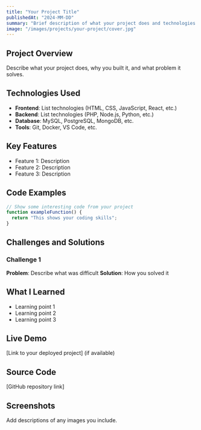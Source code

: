 ```yaml
---
title: "Your Project Title"
publishedAt: "2024-MM-DD"
summary: "Brief description of what your project does and technologies used."
image: "/images/projects/your-project/cover.jpg"
---
```


## Project Overview

Describe what your project does, why you built it, and what problem it solves.

## Technologies Used

- **Frontend**: List technologies (HTML, CSS, JavaScript, React, etc.)
- **Backend**: List technologies (PHP, Node.js, Python, etc.)  
- **Database**: MySQL, PostgreSQL, MongoDB, etc.
- **Tools**: Git, Docker, VS Code, etc.

## Key Features

- Feature 1: Description
- Feature 2: Description  
- Feature 3: Description

## Code Examples

```javascript
// Show some interesting code from your project
function exampleFunction() {
  return "This shows your coding skills";
}
```

## Challenges and Solutions

### Challenge 1
**Problem**: Describe what was difficult
**Solution**: How you solved it

## What I Learned

- Learning point 1
- Learning point 2
- Learning point 3

## Live Demo

[Link to your deployed project] (if available)

## Source Code

[GitHub repository link]

## Screenshots

Add descriptions of any images you include.
